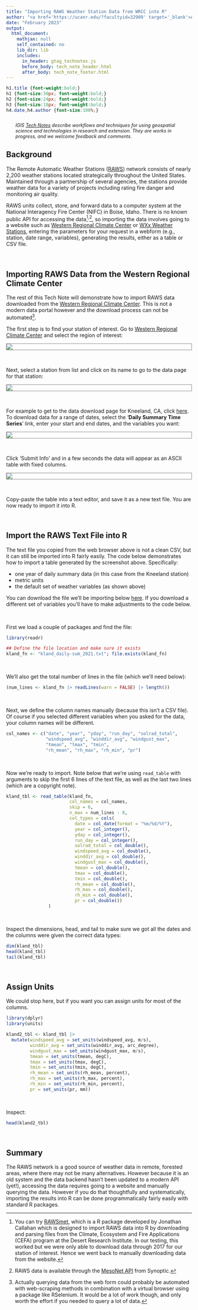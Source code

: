 ```yaml
---
title: "Importing RAWS Weather Station Data from WRCC into R"
author: "<a href='https://ucanr.edu/?facultyid=32909' target='_blank'>Andy Lyons</a>"
date: "February 2023"
output:
  html_document: 
    mathjax: null
    self_contained: no
    lib_dir: lib
    includes:
      in_header: gtag_technotes.js
      before_body: tech_note_header.html
      after_body: tech_note_footer.html
---
```




```css
h1.title {font-weight:bold;}
h1 {font-size:30px; font-weight:bold;}
h2 {font-size:24px; font-weight:bold;}
h3 {font-size:18px; font-weight:bold;}
h4.date,h4.author {font-size:100%;}
```

<p style="font-style:italic; font-size:90%; margin:2em;">IGIS <a href="http://igis.ucanr.edu/Tech_Notes/">Tech Notes</a> describe workflows and techniques for using geospatial science and technologies in research and extension. They are works in progress, and we welcome feedback and comments.</p>

## Background

The Remote Automatic Weather Stations ([RAWS](https://raws.nifc.gov/){target="_blank" rel="noopener"}) network consists of nearly 2,200 weather stations located strategically throughout the United States. Maintained through a partnership of several agencies, the stations provide weather data for a variety of projects including rating fire danger and monitoring air quality.

RAWS units collect, store, and forward data to a computer system at the National Interagency Fire Center (NIFC) in Boise, Idaho. There is no known public API for accessing the data[^1]^,^[^2], so importing the data involves going to a website such as [Western Regional Climate Center](https://raws.dri.edu/){target="_blank" rel="noopener"} or [WXx Weather Stations](https://weather.nifc.gov/ords/prd/f?p=107:11500:10535513756590:::::){target="_blank" rel="noopener"}, entering the parameters for your request in a webform (e.g., station, date range, variables), generating the results, either as a table or CSV file.

[^1]: You can try [RAWSmet](https://mazamascience.github.io/RAWSmet/), which is a R package developed by Jonathan Callahan which is designed to import RAWS data into R by downloading and parsing files from the Climate, Ecosystem and Fire Applications (CEFA) program at the Desert Research Institute. In our testing, this worked but we were only able to download data through 2017 for our station of interest. Hence we went back to manually downloading data from the website.

[^2]: RAWS data is available through the [MesoNet API](https://synopticdata.com/mesonet-api){target="_blank" rel="noopener"} from Synoptic.


\

## Importing RAWS Data from the Western Regional Climate Center

The rest of this Tech Note will demonstrate how to import RAWS data downloaded from the [Western Regional Climate Center](https://raws.dri.edu/){target="_blank" rel="noopener"}. This is not a modern data portal however and the download process can not be automated[^3].

[^3]: Actually querying data from the web form could probably be automated with web-scraping methods in combination with a virtual browser using a package like RSelenium. It would be a lot of work though, and only worth the effort if you needed to query a lot of data.

The first step is to find your station of interest. Go to [Western Regional Climate Center](https://raws.dri.edu/){target="_blank" rel="noopener"} and select the region of interest:

![](./images/raws-landing-page_600x473x256.png){style="display:block; margin:1em auto; border:1px solid grey;"}

\

Next, select a station from list and click on its name to go to the data page for that station:

![](./images/raws-select-station_600x325x256.png){style="display:block; margin:1em auto; border:1px solid grey;"}
\

For example to get to the data download page for Kneeland, CA, click [here](https://raws.dri.edu/cgi-bin/rawMAIN.pl?caCKNE){target="_blank" rel="noopener"}. To download data for a range of dates, select the '**Daily Summary Time Series**' link, enter your start and end dates, and the variables you want:

![](./images/raws-query-data_900x750x256.png){style="display:block; margin:1em auto; border:1px solid grey;"}

\

Click 'Submit Info' and in a few seconds the data will appear as an ASCII table with fixed columns. 

![](./images/raws-kneeland-table_868x360x256.png){style="display:block; margin:1em auto; border:1px solid grey;"}

\

Copy-paste the table into a text editor, and save it as a new text file. You are now ready to import it into R.

\

## Import the RAWS Text File into R

The text file you copied from the web browser above is not a clean CSV, but it can still be imported into R fairly easily. The code below demonstrates how to import a table generated by the screenshot above. Specifically: 

- one year of daily summary data (in this case from the Kneeland station)  
- metric units  
- the default set of weather variables (as shown above)

You can download the file we'll be importing below [here](kland_daily-sum_2021.txt). If you download a different set of variables you'll have to make adjustments to the code below. 

\

First we load a couple of packages and find the file:

```r
library(readr)

## Define the file location and make sure it exists
kland_fn <- "kland_daily-sum_2021.txt"; file.exists(kland_fn)
```

\

We'll also get the total number of lines in the file (which we'll need below):

```r
(num_lines <- kland_fn |> readLines(warn = FALSE) |> length())
```
\

Next, we define the column names manually (because this isn't a CSV file). Of course if you selected different variables when you asked for the data, your column names will be different.

```r
col_names <- c("date", "year", "yday", "run_day", "solrad_total", 
               "windspeed_avg", "winddir_avg", "windgust_max", 
               "tmean", "tmax", "tmin", 
               "rh_mean", "rh_max", "rh_min", "pr")
```

\

Now we're ready to import. Note below that we're using `read_table` with arguments to skip the first 6 lines of the text file, as well as the last two lines (which are a copyright note). 

```r
kland_tbl <- read_table(kland_fn,
                        col_names = col_names, 
                        skip = 6,
                        n_max = num_lines - 8,
                        col_types = cols(
                          date = col_date(format = "%m/%d/%Y"),
                          year = col_integer(),
                          yday = col_integer(),
                          run_day = col_integer(),
                          solrad_total = col_double(),
                          windspeed_avg = col_double(),
                          winddir_avg = col_double(),
                          windgust_max = col_double(),
                          tmean = col_double(),
                          tmax = col_double(),
                          tmin = col_double(),
                          rh_mean = col_double(),
                          rh_max = col_double(),
                          rh_min = col_double(),
                          pr = col_double())
                )
```

\

Inspect the dimensions, head, and tail to make sure we got all the dates and the columns were given the  correct data types:

```r
dim(kland_tbl)
head(kland_tbl)
tail(kland_tbl)
```

\

## Assign Units

We could stop here, but if you want you can assign units for most of the columns. 

```r
library(dplyr)
library(units)

kland2_tbl <- kland_tbl |> 
  mutate(windspeed_avg = set_units(windspeed_avg, m/s),
         winddir_avg = set_units(winddir_avg, arc_degree),
         windgust_max = set_units(windgust_max, m/s),
         tmean = set_units(tmean, degC),
         tmax = set_units(tmax, degC),
         tmin = set_units(tmin, degC),
         rh_mean = set_units(rh_mean, percent),
         rh_max = set_units(rh_max, percent),
         rh_min = set_units(rh_min, percent),
         pr = set_units(pr, mm))
```

\

Inspect:

```r
head(kland2_tbl)
```

\

## Summary

The RAWS network is a good source of weather data in remote, forested areas, where there may not be many alternatives. However because it is an old system and the data backend hasn't been updated to a modern API (yet!), accessing the data requires going to a website and manually querying the data. However if you do that thoughtfully and systematically, importing the results into R can be done programmatically fairly easily with standard R packages.



